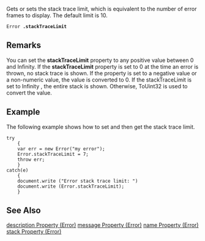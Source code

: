 Gets or sets the stack trace limit, which is equivalent to the number of error frames to display. The default limit is 10.

 Error '''.stackTraceLimit''' 
==Remarks==
You can set the '''stackTraceLimit''' property to any positive value between 0 and Infinity. If the '''stackTraceLimit''' property is set to 0 at the time an error is thrown, no stack trace is shown. If the property is set to a negative value or a non-numeric value, the value is converted to 0. If the stackTraceLimit is set to Infinity , the entire stack is shown. Otherwise, ToUint32 is used to convert the value.


==Example==
The following example shows how to set and then get the stack trace limit.

 try
     {
     var err = new Error("my error");
     Error.stackTraceLimit = 7;
     throw err;
     }
 catch(e)
     {
     document.write ("Error stack trace limit: ")
     document.write (Error.stackTraceLimit);
     }

==See Also==

              

              

              

              
[[javascript/Error/description|description Property (Error)]]
[[javascript/Error/message|message Property (Error)]]
[[javascript/Error/name|name Property (Error)]]
[[javascript/Error/stack|stack Property (Error)]]
